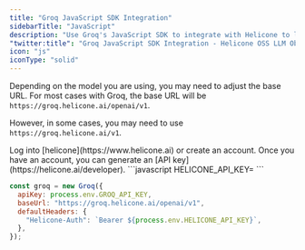 ```yaml
---
title: "Groq JavaScript SDK Integration"
sidebarTitle: "JavaScript"
description: "Use Groq's JavaScript SDK to integrate with Helicone to log your Groq usage."
"twitter:title": "Groq JavaScript SDK Integration - Helicone OSS LLM Observability"
icon: "js"
iconType: "solid"
---
```


<Note>

Depending on the model you are using, you may need to adjust the base URL.
For most cases with Groq, the base URL will be `https://groq.helicone.ai/openai/v1`.

However, in some cases, you may need to use `https://groq.helicone.ai/v1`.

</Note>

<Steps>
  <Step title="Create an account + Generate an API Key">
    Log into [helicone](https://www.helicone.ai) or create an account. Once you have an account, you
    can generate an [API key](https://helicone.ai/developer).
  </Step>
  <Step title="Set HELICONE_API_KEY as an environment variable">
```javascript
HELICONE_API_KEY=<your API key>
```
  </Step>
  <Step title="Modify the base path and add a Helicone-Auth header">
<CodeGroup>

```javascript Groq SDK
const groq = new Groq({
  apiKey: process.env.GROQ_API_KEY,
  baseUrl: "https://groq.helicone.ai/openai/v1",
  defaultHeaders: {
    "Helicone-Auth": `Bearer ${process.env.HELICONE_API_KEY}`,
  },
});
```

</CodeGroup>

  </Step>
</Steps>
